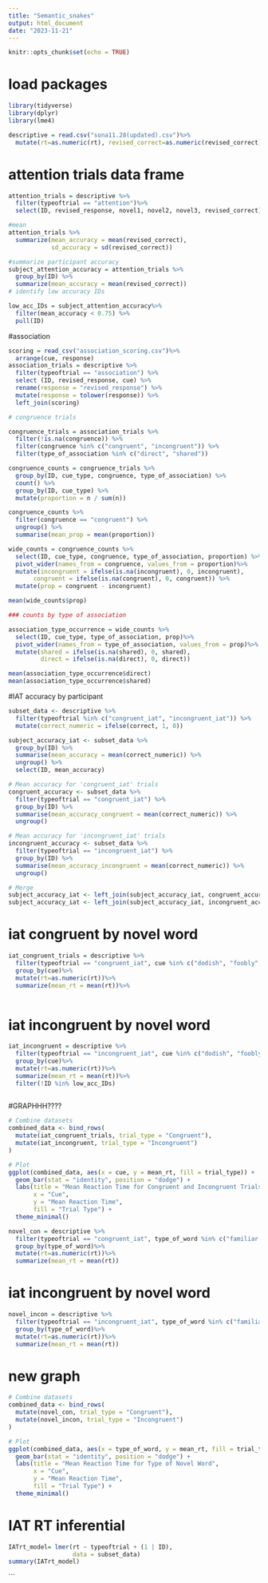 ```yaml
---
title: "Semantic_snakes"
output: html_document
date: "2023-11-21"
---
```


```r
knitr::opts_chunk$set(echo = TRUE)
```
# load packages
```r
library(tidyverse)
library(dplyr)
library(lme4)
```

```r
descriptive = read.csv("sona11.28(updated).csv")%>%
  mutate(rt=as.numeric(rt), revised_correct=as.numeric(revised_correct))
```
# attention trials data frame
```r
attention_trials = descriptive %>%
  filter(typeoftrial == "attention")%>%
  select(ID, revised_response, novel1, novel2, novel3, revised_correct)

#mean
attention_trials %>% 
  summarize(mean_accuracy = mean(revised_correct),
            sd_accuracy = sd(revised_correct))

#summarize participant accuracy
subject_attention_accuracy = attention_trials %>%
  group_by(ID) %>%
  summarize(mean_accuracy = mean(revised_correct))
# identify low accuracy IDs

low_acc_IDs = subject_attention_accuracy%>% 
  filter(mean_accuracy < 0.75) %>%
  pull(ID)
```
#association

```r
scoring = read_csv("association_scoring.csv")%>%
  arrange(cue, response)
association_trials = descriptive %>%
  filter(typeoftrial == "association") %>%
  select (ID, revised_response, cue) %>%
  rename(response = "revised_response") %>%
  mutate(response = tolower(response)) %>%
  left_join(scoring)

# congruence trials

congruence_trials = association_trials %>%
  filter(!is.na(congruence)) %>%
  filter(congruence %in% c("congruent", "incongruent")) %>%
  filter(type_of_association %in% c("direct", "shared"))

congruence_counts = congruence_trials %>%
  group_by(ID, cue_type, congruence, type_of_association) %>%
  count() %>%
  group_by(ID, cue_type) %>%
  mutate(proportion = n / sum(n))

congruence_counts %>%
  filter(congruence == "congruent") %>%
  ungroup() %>%
  summarise(mean_prop = mean(proportion))

wide_counts = congruence_counts %>%
  select(ID, cue_type, congruence, type_of_association, proportion) %>%
  pivot_wider(names_from = congruence, values_from = proportion)%>%
  mutate(incongruent = ifelse(is.na(incongruent), 0, incongruent),
       congruent = ifelse(is.na(congruent), 0, congruent)) %>%
  mutate(prop = congruent - incongruent)

mean(wide_counts$prop)

### counts by type of association 

association_type_occurrence = wide_counts %>%
  select(ID, cue_type, type_of_association, prop)%>%
  pivot_wider(names_from = type_of_association, values_from = prop)%>%
  mutate(shared = ifelse(is.na(shared), 0, shared),
         direct = ifelse(is.na(direct), 0, direct))

mean(association_type_occurrence$direct)
mean(association_type_occurrence$shared)

```

#IAT accuracy by participant
```r
subset_data <- descriptive %>%
  filter(typeoftrial %in% c("congruent_iat", "incongruent_iat")) %>%
  mutate(correct_numeric = ifelse(correct, 1, 0))

subject_accuracy_iat <- subset_data %>%
  group_by(ID) %>%
  summarise(mean_accuracy = mean(correct_numeric)) %>%
  ungroup() %>%
  select(ID, mean_accuracy)

# Mean accuracy for 'congruent_iat' trials
congruent_accuracy <- subset_data %>%
  filter(typeoftrial == "congruent_iat") %>%
  group_by(ID) %>%
  summarise(mean_accuracy_congruent = mean(correct_numeric)) %>%
  ungroup()

# Mean accuracy for 'incongruent_iat' trials
incongruent_accuracy <- subset_data %>%
  filter(typeoftrial == "incongruent_iat") %>%
  group_by(ID) %>%
  summarise(mean_accuracy_incongruent = mean(correct_numeric)) %>%
  ungroup()

# Merge 
subject_accuracy_iat <- left_join(subject_accuracy_iat, congruent_accuracy, by = "ID")
subject_accuracy_iat <- left_join(subject_accuracy_iat, incongruent_accuracy, by = "ID")
```


# iat congruent by novel word
```r
iat_congruent_trials = descriptive %>%
  filter(typeoftrial == "congruent_iat", cue %in% c("dodish", "foobly", "geck", "mipp"))%>%
  group_by(cue)%>%
  mutate(rt=as.numeric(rt))%>%
  summarize(mean_rt = mean(rt))%>%
  
```

# iat incongruent by novel word
```r
iat_incongruent = descriptive %>%
  filter(typeoftrial == "incongruent_iat", cue %in% c("dodish", "foobly", "geck", "mipp"))%>%
  group_by(cue)%>%
  mutate(rt=as.numeric(rt))%>%
  summarize(mean_rt = mean(rt))%>%
  filter(!ID %in% low_acc_IDs)
  
```
#GRAPHHH????
```r


# Combine datasets
combined_data <- bind_rows(
  mutate(iat_congruent_trials, trial_type = "Congruent"),
  mutate(iat_incongruent, trial_type = "Incongruent")
)

# Plot
ggplot(combined_data, aes(x = cue, y = mean_rt, fill = trial_type)) +
  geom_bar(stat = "identity", position = "dodge") +
  labs(title = "Mean Reaction Time for Congruent and Incongruent Trials by Familiar Novel Word",
       x = "Cue",
       y = "Mean Reaction Time",
       fill = "Trial Type") +
  theme_minimal()

```

```r
novel_con = descriptive %>%
  filter(typeoftrial == "congruent_iat", type_of_word %in% c("familiar novel", "unfamiliar novel"))%>%
  group_by(type_of_word)%>%
  mutate(rt=as.numeric(rt))%>%
  summarize(mean_rt = mean(rt))
```

# iat incongruent by novel word
```r
novel_incon = descriptive %>%
  filter(typeoftrial == "incongruent_iat", type_of_word %in% c("familiar novel", "unfamiliar novel"))%>%
  group_by(type_of_word)%>%
  mutate(rt=as.numeric(rt))%>%
  summarize(mean_rt = mean(rt))
```

# new graph 
```r

# Combine datasets
combined_data <- bind_rows(
  mutate(novel_con, trial_type = "Congruent"),
  mutate(novel_incon, trial_type = "Incongruent")
)

# Plot
ggplot(combined_data, aes(x = type_of_word, y = mean_rt, fill = trial_type)) +
  geom_bar(stat = "identity", position = "dodge") +
  labs(title = "Mean Reaction Time for Type of Novel Word",
       x = "Cue",
       y = "Mean Reaction Time",
       fill = "Trial Type") +
  theme_minimal()
```

# IAT RT inferential
```r
IATrt_model= lmer(rt ~ typeoftrial + (1 | ID),
                  data = subset_data)
summary(IATrt_model)
```


```

